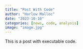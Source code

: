 ```yaml
---
title: "Post With Code"
author: "Harlow Malloc"
date: "2023-10-10"
categories: [news, code, analysis]
image: "image.jpg"
---
```


This is a post with executable code.

